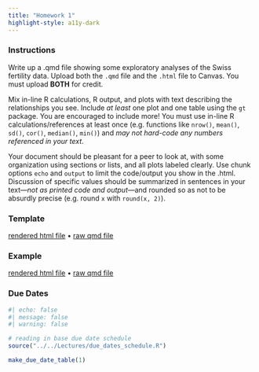 ```yaml
---
title: "Homework 1"
highlight-style: a11y-dark
---
```


### Instructions

Write up a .qmd file showing some exploratory analyses of the Swiss fertility data. Upload both the `.qmd` file and the `.html` file to Canvas. You must upload **BOTH** for credit.

Mix in-line R calculations, R output, and plots with text describing the relationships you see. Include *at least* one plot and one table using the `gt` package. You are encouraged to include more! You must use in-line R calculations/references at least once (e.g. functions like `nrow()`, `mean()`, `sd()`, `cor()`, `median()`, `min()`) and *may not hard-code any numbers referenced in your text*.

Your document should be pleasant for a peer to look at, with some organization using sections or lists, and all plots labeled clearly. Use chunk options `echo` and `output` to limit the code/output you show in the .html. Discussion of specific values should be summarized in sentences in your text---*not as printed code and output*---and rounded so as not to be absurdly precise (e.g. round `x` with `round(x, 2)`).

### Template

[rendered html file](CSSS508_HW1_Template.qmd) •
[raw qmd file](https://raw.githubusercontent.com/vsass/CSSS508/main/Homework/HW1/CSSS508_HW1_Template.qmd) 

### Example

[rendered html file](CSSS508_HW1_Example.qmd) •
[raw qmd file](https://raw.githubusercontent.com/vsass/CSSS508/main/Homework/HW1/CSSS508_HW1_Example.qmd) 



### Due Dates

```r
#| echo: false
#| message: false
#| warning: false

# reading in base due date schedule
source("../../Lectures/due_dates_schedule.R")

make_due_date_table(1)
```
